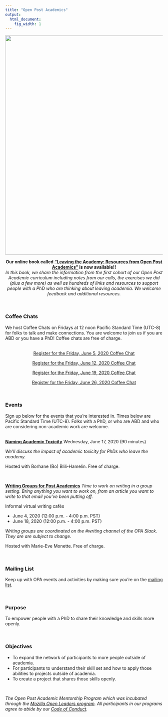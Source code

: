 ```yaml
---
title: "Open Post Academics"
output:
  html_document:
    fig_width: 1
---
```

<img src="images/BD_FLAME_Header.jpg" width="700px">



<center> **Our online book called ["Leaving the Academy: Resources from Open Post Academics"](http://book.openpostac.org/index.html) is now available!!**</center> 

<center> *In this book, we share the information from the first cohort of our Open Post Academic curriculum including notes from our calls, the exercises we did (plus a few more) as well as hundreds of links and resources to support people with a PhD who are thinking about leaving academia. We welcome feedback and additional resources.* </center> 
<br> 

### Coffee Chats 

We host Coffee Chats on Fridays at 12 noon Pacific Standard Time (UTC-8) for folks to talk and make connections. You are welcome to join us if you are ABD or you have a PhD! Coffee chats are free of charge.   
<br>
<center> 
[Register for the Friday, June 5, 2020 Coffee Chat](https://us02web.zoom.us/meeting/register/tZYld--uqTojEt0ZZ7P7C5_fMV91IekroDwz)

[Register for the Friday, June 12, 2020 Coffee Chat](https://us02web.zoom.us/meeting/register/tZMkd-isqz4vHNWFbF5WAXiEnoJvrqKiw2FW) 

[Register for the Friday, June 19, 2020 Coffee Chat](https://us02web.zoom.us/meeting/register/tZwrdOmvrDkrH9I4kb9_y9ThhA-Nr_iIipd4)

[Register for the Friday, June 26, 2020 Coffee Chat](https://us02web.zoom.us/meeting/register/tZcvf-mrqTwtGdHnHJCvf-tGL3_3vIHGqTtH)

</center>
<br>

### Events

Sign up below for the events that you're interested in. Times below are Pacific Standard Time (UTC-8). Folks with a PhD, or who are ABD and who are considering non-academic work are welcome. 

<br>
**[Naming Academic Toxicity](https://us02web.zoom.us/meeting/register/tZctduuprzIrGtV3zKSXdqYTBmvtqkRKKc8s)** 
Wednesday, June 17, 2020 (90 minutes) 

*We’ll discuss the impact of academic toxicity for PhDs who leave the academy.* 

Hosted with Borhane (Bo) Blili-Hamelin. Free of charge. 

<br>

**[Writing Groups for Post Academics](https://forms.gle/nvLoStXH96evQSJM8)** 
*Time to work on writing in a group setting. Bring anything you want to work on, from an article you want to write to that email you’ve been putting off.* 

Informal virtual writing cafés 

* June 4, 2020  (12:00 p.m. - 4:00 p.m. PST)
* June 18, 2020  (12:00 p.m. - 4:00 p.m. PST)

*Writing groups are coordinated on the #writing channel of the OPA Slack. They are are subject to change.* 

Hosted with Marie-Eve Monette. Free of charge. 


<br>

### Mailing List

Keep up with OPA events and activities by making sure you're on the [mailing list](https://mailchi.mp/2932ae7328f2/opa).   

<br>

### Purpose 
To empower people with a PhD to share their knowledge and skills more openly. 

<br>

### Objectives 

- To expand the network of participants to more people outside of academia. 
- For participants to understand their skill set and how to apply those abilities to projects outside of academia.
- To create a project that shares those skills openly. 

<br>

*The Open Post Academic Mentorship Program which was incubated through the [Mozilla Open Leaders program](https://foundation.mozilla.org/en/opportunity/mozilla-open-leaders/open-leaders-x/participants/). All participants in our programs agree to abide by our [Code of Conduct](https://docs.google.com/document/d/e/2PACX-1vSDndyEifMT03KAXBs22KHpFRWOa4Gld5vEOoKdcRmyDzQrrsktelKa1jRf9_JeYrC18cjEvce_i3Ri/pub).* 
